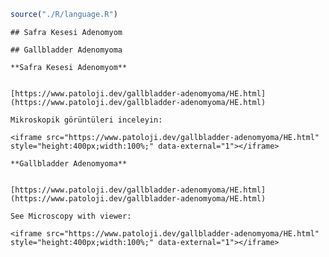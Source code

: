 



```r

source("./R/language.R")

```




```asis

## Safra Kesesi Adenomyom

```




```asis

## Gallbladder Adenomyoma

```




```asis

**Safra Kesesi Adenomyom**


[https://www.patoloji.dev/gallbladder-adenomyoma/HE.html](https://www.patoloji.dev/gallbladder-adenomyoma/HE.html)

Mikroskopik görüntüleri inceleyin:

<iframe src="https://www.patoloji.dev/gallbladder-adenomyoma/HE.html" style="height:400px;width:100%;" data-external="1"></iframe>

```




```asis

**Gallbladder Adenomyoma**


[https://www.patoloji.dev/gallbladder-adenomyoma/HE.html](https://www.patoloji.dev/gallbladder-adenomyoma/HE.html)

See Microscopy with viewer: 

<iframe src="https://www.patoloji.dev/gallbladder-adenomyoma/HE.html" style="height:400px;width:100%;" data-external="1"></iframe>

```



